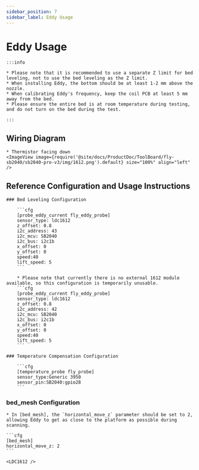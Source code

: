 ```yaml
---
sidebar_position: 7
sidebar_label: Eddy Usage
---
```




# Eddy Usage

    :::info

    * Please note that it is recommended to use a separate Z limit for bed leveling, not to use the bed leveling as the Z limit.
    * When installing Eddy, the bottom should be at least 1-2 mm above the nozzle.
    * When calibrating Eddy's frequency, keep the coil PCB at least 5 mm away from the bed.
    * Please ensure the entire bed is at room temperature during testing, and do not turn on the bed during the test.

    :::

## Wiring Diagram

    * Thermistor facing down
    <ImageView image={require('@site/docs/ProductDoc/ToolBoard/fly-sb2040/sb2040-pro-v3/img/1612.png').default} size="100%" align="left" />


## Reference Configuration and Usage Instructions

    ### Bed Leveling Configuration

        ```cfg
        [probe_eddy_current fly_eddy_probe]
        sensor_type: ldc1612
        z_offset: 0.8
        i2c_address: 43
        i2c_mcu: SB2040
        i2c_bus: i2c1b
        x_offset: 0
        y_offset: 0
        speed:40
        lift_speed: 5
        ```

        * Please note that currently there is no external 1612 module available, so this configuration is temporarily unusable.
        ```cfg
        [probe_eddy_current fly_eddy_probe]
        sensor_type: ldc1612
        z_offset: 0.8
        i2c_address: 42
        i2c_mcu: SB2040
        i2c_bus: i2c1b
        x_offset: 0
        y_offset: 0
        speed:40
        lift_speed: 5
        ```

    ### Temperature Compensation Configuration

        ```cfg
        [temperature_probe fly_probe]
        sensor_type:Generic 3950
        sensor_pin:SB2040:gpio28
        ```

### bed_mesh Configuration

    * In [bed_mesh], the `horizontal_move_z` parameter should be set to 2, allowing Eddy to get as close to the platform as possible during scanning.

    ```cfg
    [bed_mesh]
    horizontal_move_z: 2
    ```

    <LDC1612 />